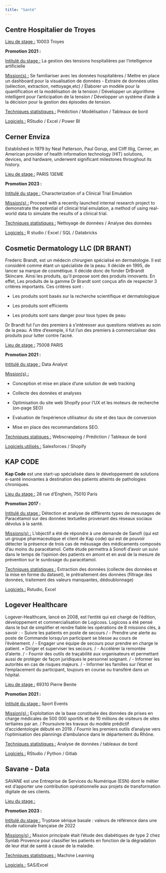 ```yaml
---
title: "Santé"
---
```


## **Centre Hospitalier de Troyes**

[Lieu de stage :]{.underline} 10003 Troyes

**Promotion 2021 :**

[Intitulé du stage :]{.underline} La gestion des tensions hospitalières par l'intelligence artificielle

[Mission(s) :]{.underline} Se familiariser avec les données hospitalières / Mettre en place un dashboard pour la visualisation de données - Extraire de données utiles (sélection, extraction, nettoyage,etc) / Élaborer un modèle pour la quantification et la modélisation de la tension / Développer un algorithme intelligent pour l'anticipation de la tension / Développer un système d'aide à la décision pour la gestion des épisodes de tension.

[Techniques statistiques :]{.underline} Prédiction / Modélisation / Tableaux de bord

[Logiciels :]{.underline} RStudio / Excel / Power BI

## **Cerner Enviza**

Established in 1979 by Neal Patterson, Paul Gorup, and Cliff Illig, Cerner, an American provider of health information technology (HIT) solutions, devices, and hardware, underwent significant milestones throughout its history.

[Lieu de stage :]{.underline} PARIS 13EME

**Promotion 2023 :**

[Intitulé du stage :]{.underline} Characterization of a Clinical Trial Emulation

[Mission(s) :]{.underline} Proceed with a recently launched internal research project to demonstrate the potential of clinical trial emulation, a method of using real-world data to simulate the results of a clinical trial.

[Techniques statistiques :]{.underline} Nettoyage de données / Analyse des données

[Logiciels :]{.underline} R studio / Excel / SQL / Databricks

## **Cosmetic Dermatology LLC (DR BRANT)**

Frederic Brandt, est un médecin chirurgien spécialisé en dermatologie. Il est considéré comme étant un spécialiste de la peau. Il décide en 1995, de lancer sa marque de cosmétique. Il décide donc de fonder DrBrandt Skincare. Ainsi les produits, qu'il propose sont des produits innovants. En effet, Les produits de la gamme Dr Brandt sont conçus afin de respecter 3 critères importants. Ces critères sont :

-   Les produits sont basés sur la recherche scientifique et dermatologique

-   Les produits sont efficients

-   Les produits sont sans danger pour tous types de peau

Dr Brandt fut l'un des premiers à s'intéresser aux questions relatives au soin de la peau. A titre d'exemple, il fut l'un des premiers à commercialiser des produits pour lutter contre l'acné.

[Lieu de stage :]{.underline} 75008 PARIS

**Promotion 2021 :**

[Intitulé du stage :]{.underline} Data Analyst

[Mission(s) :]{.underline}

-   Conception et mise en place d'une solution de web tracking

-   Collecte des données et analyses

-   Optimisation du site web Shopify pour l'UX et les moteurs de recherche (on-page SEO)

-   Evaluation de l'expérience utilisateur du site et des taux de conversion

-   Mise en place des recommandations SEO.

[Techniques statiques :]{.underline} Webscrapping / Prédiction / Tableaux de bord

[Logiciels utilisés :]{.underline} Salesforces / Shopify

## **KAP CODE**

**Kap Code** est une start-up spécialisée dans le développement de solutions e-santé innovantes à destination des patients atteints de pathologies chroniques.

[Lieu du stage :]{.underline} 28 rue d'Enghein, 75010 Paris

**Promotion 2017 :**

[Intitulé du stage :]{.underline} Détection et analyse de différents types de mesusages de Paracétamol sur des données textuelles provenant des réseaux sociaux dévolus à la santé.

[Missions(s) :]{.underline} L'objectif a été de répondre à une demande de Sanofi (qui est un groupe pharmaceutique et client de Kap code) qui est de pouvoir détecter la présence de trois cas de mésusage des médicaments composés d'au moins du paracétamol. Cette étude permettra à Sonofi d'avoir un suivi dans le temps de l'opinion des patients en amont et en aval de la mesure de prévention sur le surdosage du paracétamol.

[Techniques statistiques :]{.underline} Extraction des données (collecte des données et la mise en forme du dataset), le prétraitement des données (filtrage des données, traitement des valeurs manquantes, dédoublonnage)

[Logiciels :]{.underline} Rstudio, Excel

## **Logever Healthcare**

Logever-Healthcare, lancé en 2008, est l'entité qui est chargé de l'édition, développement et commercialisation de Logicoss. Logicoss a été pensé dans le but de simplifier et rendre fiable les opérations de 8 missions clés, à savoir : - Suivre les patients en poste de secours / - Prendre une alerte au poste de Commande lorsqu'un participant se blesse au cours de l'évènement. / - Engager une équipe de secours pour prendre en charge le patient. • Diriger et superviser les secours. / - Accélérer la remontée d'alerte. / - Fournir des outils de traçabilité aux organisateurs et permettant aussi de protéger de façon juridiques le personnel soignant. / - Informer les autorités en cas de risques majeurs. / - Informer les familles sur l'état et l'emplacement du participant, toujours en course ou transféré dans un hôpital.

[Lieu de stage :]{.underline} 69310 Pierre Benite

**Promotion 2021 :**

[Intitulé du stage :]{.underline} Sport Events

[Mission(s) :]{.underline} Exploitation de la base constituée des données de prises en charge médicales de 500 000 sportifs et de 10 millions de visiteurs de sites tertiaires par an. / Poursuivre les travaux du modèle prédictif d'accidentologie débuté en 2019. / Fournir les premiers outils d'analyse vers l'optimisation des plannings d'ambulance dans le département du Rhône.

[Techniques statistiques :]{.underline} Analyse de données / tableaux de bord

[Logiciels :]{.underline} RStudio / Python / Gitlab

## **Savane - Data**

SAVANE est une Entreprise de Services du Numérique (ESN) dont le métier est d'apporter une contribution opérationnelle aux projets de transformation digitale de ses clients.

[Lieu du stage :]{.underline}

**Promotion 2023 :**

[Intitulé du stage :]{.underline} Tryptase sérique basale : valeurs de référence dans une étude nationale française de 2022

[Missions(s) :]{.underline} Mission principale était l'étude des diabétiques de type 2 chez Synlab Provence pour classifier les patients en fonction de la dégradation de leur état de santé à cause de la maladie.

[Techniques statistiques :]{.underline} Machine Learning

[Logiciels :]{.underline} SAS/Excel
